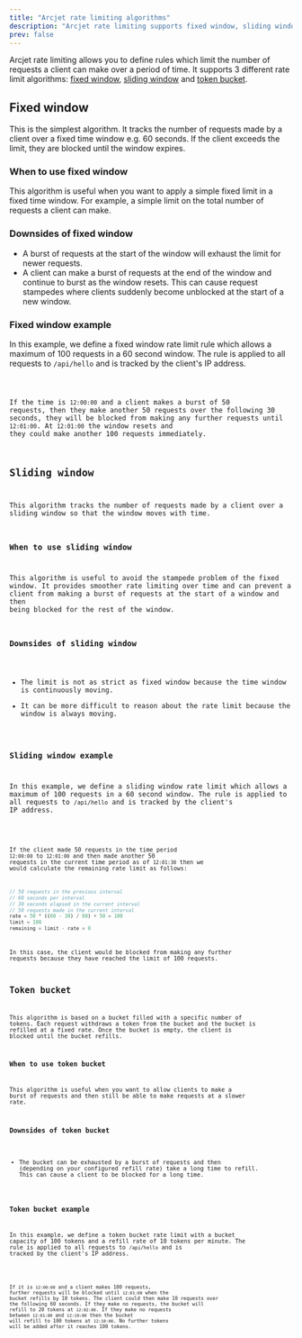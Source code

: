 ```yaml
---
title: "Arcjet rate limiting algorithms"
description: "Arcjet rate limiting supports fixed window, sliding window, and token bucket algorithms."
prev: false
---
```



Arcjet rate limiting allows you to define rules which limit the number of
requests a client can make over a period of time. It supports 3 different rate
limit algorithms: [fixed window](#fixed-window), [sliding
window](#sliding-window) and [token bucket](#token-bucket).

<WhatIsArcjet />

## Fixed window

This is the simplest algorithm. It tracks the number of requests made by a
client over a fixed time window e.g. 60 seconds. If the client exceeds the
limit, they are blocked until the window expires.

### When to use fixed window

This algorithm is useful when you want to apply a simple fixed limit in a fixed
time window. For example, a simple limit on the total number of requests a
client can make.

### Downsides of fixed window

- A burst of requests at the start of the window will exhaust the limit for
  newer requests.
- A client can make a burst of requests at the end of the window and continue to
  burst as the window resets. This can cause request stampedes where clients
  suddenly become unblocked at the start of a new window.

### Fixed window example

In this example, we define a fixed window rate limit rule which allows a maximum
of 100 requests in a 60 second window. The rule is applied to all requests to
`/api/hello` and is tracked by the client's IP address.

<Code code={FixedWindow} lang="ts" />

If the time is `12:00:00` and a client makes a burst of 50 requests, then they
make another 50 requests over the following 30 seconds, they will be blocked
from making any further requests until `12:01:00`. At `12:01:00` the window
resets and they could make another 100 requests immediately.

## Sliding window

This algorithm tracks the number of requests made by a client over a sliding
window so that the window moves with time.

### When to use sliding window

This algorithm is useful to avoid the stampede problem of the fixed window. It
provides smoother rate limiting over time and can prevent a client from making a
burst of requests at the start of a window and then being blocked for the rest
of the window.

### Downsides of sliding window

- The limit is not as strict as fixed window because the time window is
  continuously moving.
- It can be more difficult to reason about the rate limit because the window is
  always moving.

### Sliding window example

In this example, we define a sliding window rate limit which allows a maximum of
100 requests in a 60 second window. The rule is applied to all requests to
`/api/hello` and is tracked by the client's IP address.

<Code code={SlidingWindow} lang="ts" />

If the client made 50 requests in the time period `12:00:00` to `12:01:00` and
then made another 50 requests in the current time period as of `12:01:30` then we
would calculate the remaining rate limit as follows:

```ts
// 50 requests in the previous interval
// 60 seconds per interval
// 30 seconds elapsed in the current interval
// 50 requests made in the current interval
rate = 50 * ((60 - 30) / 60) + 50 = 100
limit = 100
remaining = limit - rate = 0
```

In this case, the client would be blocked from making any further requests
because they have reached the limit of 100 requests.

## Token bucket

This algorithm is based on a bucket filled with a specific number of tokens.
Each request withdraws a token from the bucket and the bucket is refilled at a
fixed rate. Once the bucket is empty, the client is blocked until the bucket
refills.

### When to use token bucket

This algorithm is useful when you want to allow clients to make a burst of
requests and then still be able to make requests at a slower rate.

### Downsides of token bucket

- The bucket can be exhausted by a burst of requests and then (depending on your
  configured refill rate) take a long time to refill. This can cause a client to
  be blocked for a long time.

### Token bucket example

In this example, we define a token bucket rate limit with a bucket capacity of
100 tokens and a refill rate of 10 tokens per minute. The rule is applied to all
requests to `/api/hello` and is tracked by the client's IP address.

<Code code={TokenBucket} lang="ts" />

If it is `12:00:00` and a client makes 100 requests, further requests will be
blocked until `12:01:00` when the bucket refills by 10 tokens. The client could
then make 10 requests over the following 60 seconds. If they make no requests,
the bucket will refill to 20 tokens at `12:02:00`. If they make no requests
between `12:01:00` and `12:10:00` then the bucket will refill to 100 tokens at
`12:10:00`. No further tokens will be added after it reaches 100 tokens.

<Comments />
